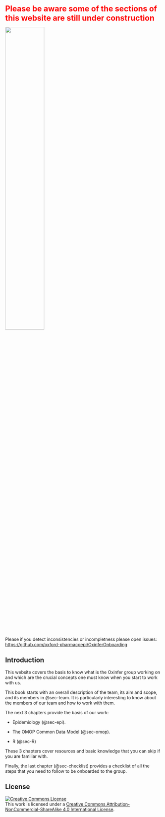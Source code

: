 [**Please be aware some of the sections of this website are still under construction**]{style="color:red; font-size: 25px;"}

![](https://pngimg.com/d/under_construction_PNG34.png){width="50%" fig-align="center"}

Please if you detect inconsistencies or incompletness please open issues: <https://github.com/oxford-pharmacoepi/OxinferOnboarding>

## Introduction

This website covers the basis to know what is the Oxinfer group working on and which are the crucial concepts one must know when you start to work with us.

This book starts with an overall description of the team, its aim and scope, and its members in @sec-team. It is particularly interesting to know about the members of our team and how to work with them.

The next 3 chapters provide the basis of our work:

-   Epidemiology (@sec-epi).

-   The OMOP Common Data Model (@sec-omop).

-   R (@sec-R)

These 3 chapters cover resources and basic knowledge that you can skip if you are familiar with.

Finally, the last chapter (@sec-checklist) provides a checklist of all the steps that you need to follow to be onboarded to the group.

## License

```{=html}
<a rel="license" href="http://creativecommons.org/licenses/by-nc-sa/4.0/"><img src="https://i.creativecommons.org/l/by-nc-sa/4.0/88x31.png" alt="Creative Commons License" style="border-width:0"/></a> <br />This work is licensed under a <a rel="license" href="http://creativecommons.org/licenses/by-nc-sa/4.0/">Creative Commons Attribution-NonCommercial-ShareAlike 4.0 International License</a>.
```
